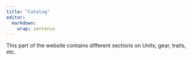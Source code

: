 ```yaml
---
title: "Catalog"
editor: 
  markdown: 
    wrap: sentence
---
```


This part of the website contains different sections on Units, gear, traits, etc.